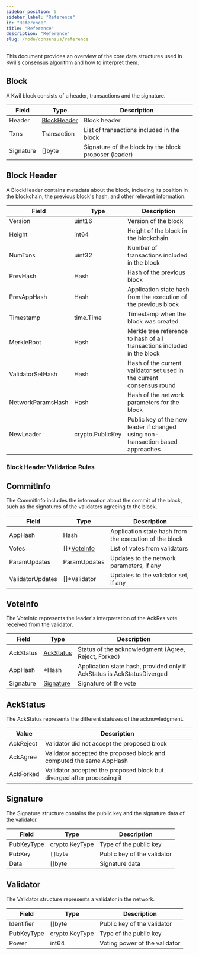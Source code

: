 ```yaml
---
sidebar_position: 5
sidebar_label: "Reference"
id: "Reference"
title: "Reference"
description: "Reference"
slug: /node/consensus/reference
---
```


This document provides an overview of the core data structures used in Kwil's consensus algorithm and how to interpret them.

## Block

A Kwil block consists of a header, transactions and the signature. 

| Field       | Type        | Description    |
|-------------|-------------|----------------|
| Header      | [BlockHeader](#block-header) | Block header   |
| Txns        | Transaction | List of transactions included in the block |
| Signature   | []byte      | Signature of the block by the block proposer (leader) |

## Block Header

A BlockHeader contains metadata about the block, including its position in the blockchain, the previous block's hash, and other relevant information.

| Field             | Type        | Description                                                                 |
|-------------------|-------------|-----------------------------------------------------------------------------|
| Version           | uint16      | Version of the block                                                        |
| Height            | int64       | Height of the block in the blockchain                                       |
| NumTxns           | uint32      | Number of transactions included in the block                                |
| PrevHash          | Hash        | Hash of the previous block                                                  |
| PrevAppHash       | Hash        | Application state hash from the execution of the previous block             |
| Timestamp         | time.Time   | Timestamp when the block was created                                        |
| MerkleRoot        | Hash        | Merkle tree reference to hash of all transactions included in the block            |
| ValidatorSetHash  | Hash        | Hash of the current validator set used in the current consensus round|
| NetworkParamsHash | Hash        | Hash of the network parameters for the block                                |
| NewLeader         | crypto.PublicKey | Public key of the new leader if changed using non-transaction based approaches      |

### Block Header Validation Rules








## CommitInfo

The CommitInfo includes the information about the commit of the block, such as the signatures of the validators agreeing to the block.

| Field            | Type          | Description                                                                 |
|------------------|---------------|-----------------------------------------------------------------------------|
| AppHash          | Hash          | Application state hash from the execution of the block                      |
| Votes            | []*[VoteInfo](#voteinfo)   | List of votes from validators                                               |
| ParamUpdates     | ParamUpdates  | Updates to the network parameters, if any                                   |
| ValidatorUpdates | []*Validator  | Updates to the validator set, if any                                        |

## VoteInfo

The VoteInfo represents the leader's interpretation of the AckRes vote received from the validator.

| Field       | Type        | Description                                                                 |
|-------------|-------------|-----------------------------------------------------------------------------|
| AckStatus   | [AckStatus](#ackstatus)   | Status of the acknowledgment (Agree, Reject, Forked)                        |
| AppHash     | *Hash       | Application state hash, provided only if AckStatus is AckStatusDiverged                   |
| Signature   | [Signature](#signature)   | Signature of the vote                                                       |

## AckStatus

The AckStatus represents the different statuses of the acknowledgment.

| Value       | Description                                                                 |
|-------------|-----------------------------------------------------------------------------|
| AckReject   | Validator did not accept the proposed block                                 |
| AckAgree    | Validator accepted the proposed block and computed the same AppHash         |
| AckForked   | Validator accepted the proposed block but diverged after processing it      |

## Signature

The Signature structure contains the public key and the signature data of the validator.

| Field       | Type            | Description                                                                 |
|-------------|-----------------|-----------------------------------------------------------------------------|
| PubKeyType  | crypto.KeyType  | Type of the public key                                                      |
| PubKey      | `[]byte`          | Public key of the validator                                                 |
| Data        | []byte          | Signature data                                                             |

## Validator
The Validator structure represents a validator in the network.

| Field       | Type            | Description                                                                 |
|-------------|-----------------|-----------------------------------------------------------------------------|
| Identifier  | []byte          | Public key of the validator                                                 |
| PubKeyType  | crypto.KeyType  | Type of the public key                                                      |
| Power       | int64           | Voting power of the validator                                               |
